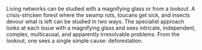 
Living networks can be studied with a magnifying glass or from a lookout. A crisis-stricken forest where the swamp rots, toucans get sick, and insects devour what is left can be studied in two ways. The specialist approach looks at each issue with a magnifying glass and sees intricate, independent, complex, multicausal, and apparently irresolvable problems. From the lookout, one sees a single simple cause: deforestation.
